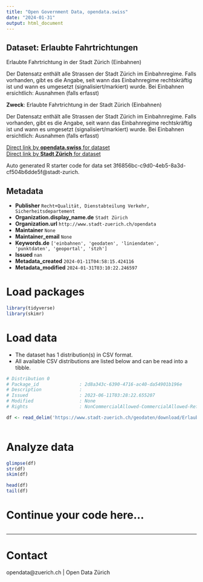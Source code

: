 ```yaml
---
title: "Open Government Data, opendata.swiss"
date: "2024-01-31"
output: html_document
---
```


## Dataset: Erlaubte Fahrtrichtungen

Erlaubte Fahrtrichtung in der Stadt Zürich (Einbahnen)

Der Datensatz enthält alle Strassen der Stadt Zürich im Einbahnregime. Falls vorhanden, gibt es die Angabe, seit wann das Einbahnregime rechtskräftig ist und wann es umgesetzt (signalisiert/markiert) wurde.
Bei Einbahnen ersichtlich: Ausnahmen (falls erfasst)

**Zweck**: Erlaubte Fahrtrichtung in der Stadt Zürich (Einbahnen)

Der Datensatz enthält alle Strassen der Stadt Zürich im Einbahnregime. Falls vorhanden, gibt es die Angabe, seit wann das Einbahnregime rechtskräftig ist und wann es umgesetzt (signalisiert/markiert) wurde.
Bei Einbahnen ersichtlich: Ausnahmen (falls erfasst)

[Direct link by **opendata.swiss** for dataset](https://opendata.swiss/de/dataset/erlaubte-fahrtrichtungen)<br>
[Direct link by **Stadt Zürich** for dataset](https://data.stadt-zuerich.ch/dataset/geo_erlaubte_fahrtrichtungen)

Auto generated R starter code for data set 3f6856bc-c9d0-4eb5-8a3d-cf504b6dde5f@stadt-zurich.

## Metadata

- **Publisher** `Recht+Qualität, Dienstabteilung Verkehr, Sicherheitsdepartement`
- **Organization.display_name.de** `Stadt Zürich`
- **Organization.url** `http://www.stadt-zuerich.ch/opendata`
- **Maintainer** `None`
- **Maintainer_email** `None`
- **Keywords.de** `['einbahnen', 'geodaten', 'liniendaten', 'punktdaten', 'geoportal', 'stzh']`
- **Issued** `nan`
- **Metadata_created** `2024-01-11T04:58:15.424116`
- **Metadata_modified** `2024-01-31T03:10:22.246597`


# Load packages

```r

library(tidyverse)
library(skimr)

```

# Load data

-   The dataset has 1 distribution(s) in CSV format.
-   All available CSV distributions are listed below and can be read into a tibble.

```r

# Distribution 0
# Package_id               : 2d8a343c-6390-4716-ac40-da54901b196e
# Description              : 
# Issued                   : 2023-06-11T03:28:22.655207
# Modified                 : None
# Rights                   : NonCommercialAllowed-CommercialAllowed-ReferenceNotRequired

df <- read_delim('https://www.stadt-zuerich.ch/geodaten/download/Erlaubte_Fahrtrichtungen?format=10008')



```

# Analyze data

```r

glimpse(df)
str(df)
skim(df)

head(df)
tail(df)

```

# Continue your code here...

```r

```

------------------------------------------------------------------------

# Contact

opendata@zuerich.ch | Open Data Zürich

